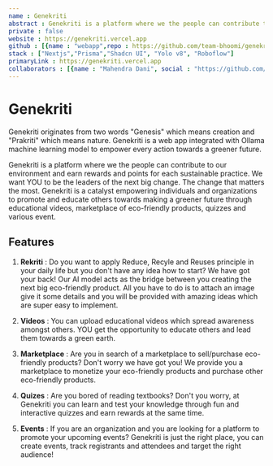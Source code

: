 ```yaml
---
name : Genekriti
abstract : Genekriti is a platform where we the people can contribute to our environment and earn rewards and points for each sustainable practice.
private : false
website : https://genekriti.vercel.app
github : [{name : "webapp",repo : https://github.com/team-bhoomi/genekriti-web}]
stack : ["Nextjs","Prisma","Shadcn UI", "Yolo v8", "Roboflow"]
primaryLink : https://genekriti.vercel.app
collaborators : [{name : "Mahendra Dani", social : "https://github.com/MahendraDani"},{name : "Anushree Jaiswal", social : "https://github.com/coderKrysio"}]
---
```


# Genekriti
Genekriti originates from two words "Genesis" which means creation and "Prakriti" which means nature. Genekriti is a web app integrated with Ollama machine learning model to empower every action towards a greener future.

Genekriti is a platform where we the people can contribute to our environment and earn rewards and points for each sustainable practice. We want YOU to be the leaders of the next big change. The change that matters the most. Genekriti is a catalyst empowering individuals and organizations to promote and educate others towards making a greener future through educational videos, marketplace of eco-friendly products, quizzes and various event.

## Features 
1. **Rekriti** : Do you want to apply Reduce, Recyle and Reuses principle in your daily life but you don't have any idea how to start? We have got your back! Our AI model acts as the bridge between you creating the next big eco-friendly product. All you have to do is to attach an image give it some details and you will be provided with amazing ideas which are super easy to implement.

2. **Videos** : You can upload educational videos which spread awareness amongst others. YOU get the opportunity to educate others and lead them towards a green earth.

3. **Marketplace** : Are you in search of a marketplace to sell/purchase eco-friendly products? Don't worry we have got you! We provide you a marketplace to monetize your eco-friendly products and purchase other eco-friendly products.

4. **Quizes** : Are you bored of reading textbooks? Don't you worry, at Genekriti you can learn and test your knowledge through fun and interactive quizzes and earn rewards at the same time.

5. **Events** : If you are an organization and you are looking for a platform to promote your upcoming events? Genekriti is just the right place, you can create events, track registrants and attendees and target the right audience!